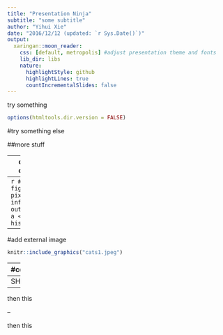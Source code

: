 ```yaml
---
title: "Presentation Ninja"
subtitle: "some subtitle"
author: "Yihui Xie"
date: "2016/12/12 (updated: `r Sys.Date()`)"
output:
  xaringan::moon_reader:
    css: [default, metropolis] #adjust presentation theme and fonts
    lib_dir: libs
    nature:
      highlightStyle: github
      highlightLines: true
      countIncrementalSlides: false
---
```


try something

```r
options(htmltools.dir.version = FALSE)
```
#try something else

##more stuff

---
class: inverse, center, middle 

next slide

      - bullet point
    - another bullet
    
---
```r
#can use fig.height (in pixels, range 2-inf)
#can use out.height="200px"
a <- rnorm(10,0,1)
hist(a)
```
---
#add external image

```r
knitr::include_graphics("cats1.jpeg")
```
---
#columns

.pull-left[
Some tex

]

.pull-right[
ahh this looks right

]

---
SHow this

--

then this

--

then this
